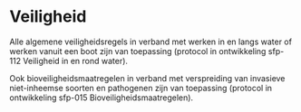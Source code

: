 # Veiligheid

```{=html}
<!--
Alle aandachtspunten in verband met veilig werken.
-->
```
Alle algemene veiligheidsregels in verband met werken in en langs water of werken vanuit een boot zijn van toepassing (protocol in ontwikkeling sfp-112 Veiligheid in en rond water).

Ook bioveiligheidsmaatregelen in verband met verspreiding van invasieve niet-inheemse soorten en pathogenen zijn van toepassing (protocol in ontwikkeling sfp-015 Bioveiligheidsmaatregelen).

